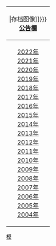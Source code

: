 {|style="padding:0.3em; margin-left:15px; border:1px solid #A3B1BF; background:#f5faff; text-align:left; line-height:1.5em;" width="70px" align="right"
|-
|style="padding-top:4px;text-align:center;border-bottom:1px solid gray"|{{{image|[[File:Crystal Clear app file-manager.png|{{{image-width|30px}}}|存档图像]]}}}<br />'''[[Wikipedia:公告栏|公告欄]]<br />{{blue|存檔}}'''
|-
|
<div style="text-align: center;">
[[Wikipedia:公告欄/存檔/2022年|2022年]]<br />[[Wikipedia:公告欄/存檔/2021年|2021年]]<br />[[Wikipedia:公告欄/存檔/2020年|2020年]]<br />[[Wikipedia:公告欄/存檔/2019年|2019年]]<br />[[Wikipedia:公告欄/存檔/2018年|2018年]]<br />[[Wikipedia:公告欄/存檔/2017年|2017年]]<br />[[Wikipedia:公告欄/存檔/2016年|2016年]]<br />[[Wikipedia:公告欄/存檔/2015年|2015年]]<br />[[Wikipedia:公告欄/存檔/2014年|2014年]]<br />[[Wikipedia:公告欄/存檔/2013年|2013年]]<br />[[Wikipedia:公告欄/存檔/2012年|2012年]]<br />[[Wikipedia:公告欄/存檔/2011年|2011年]]<br />[[Wikipedia:公告欄/存檔/2010年|2010年]]<br />[[Wikipedia:公告欄/存檔/2009年|2009年]]<br />[[Wikipedia:公告欄/存檔/2008年|2008年]]<br />[[Wikipedia:公告欄/存檔/2007年|2007年]]<br />[[Wikipedia:公告欄/存檔/2006年|2006年]]<br />[[Wikipedia:公告欄/存檔/2004-2005年|2005年<br />2004年]]
</div>
|}<noinclude>[[category:公告栏|模]]</noinclude>